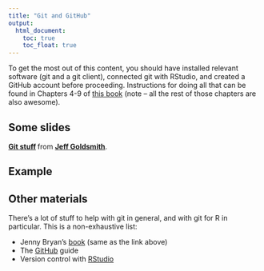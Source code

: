 ```yaml
---
title: "Git and GitHub"
output:
  html_document: 
    toc: true
    toc_float: true
---
```


To get the most out of this content, you should have installed relevant software (git and a git client), connected git with RStudio, and created a GitHub account before proceeding. Instructions for doing all that can be found in Chapters 4-9 of [this book](http://happygitwithr.com) (note -- all the rest of those chapters are also awesome).

## Some slides

<script async class="speakerdeck-embed" data-id="b1f65532f0644b8fb5301f8fd6934b01" data-ratio="1.33333333333333" src="//speakerdeck.com/assets/embed.js"></script>
<div style="margin-bottom:5px"> <strong> <a href="https://speakerdeck.com/jeffgoldsmith/git-slides" title="Git stuff" target="_blank">Git stuff</a> </strong> from <strong><a href="https://speakerdeck.com/jeffgoldsmith" target="_blank">Jeff Goldsmith</a></strong>. </div>

## Example

<!-- Demo will be "live", but I'll need to do a trial run and populate this with screenshots -->

## Other materials

There's a lot of stuff to help with git in general, and with git for R in particular. This is a non-exhaustive list:

* Jenny Bryan's [book](http://happygitwithr.com) (same as the link above)
* The [GitHub](https://guides.github.com/activities/hello-world/) guide
* Version control with [RStudio](https://support.rstudio.com/hc/en-us/articles/200532077-Version-Control-with-Git-and-SVN)
